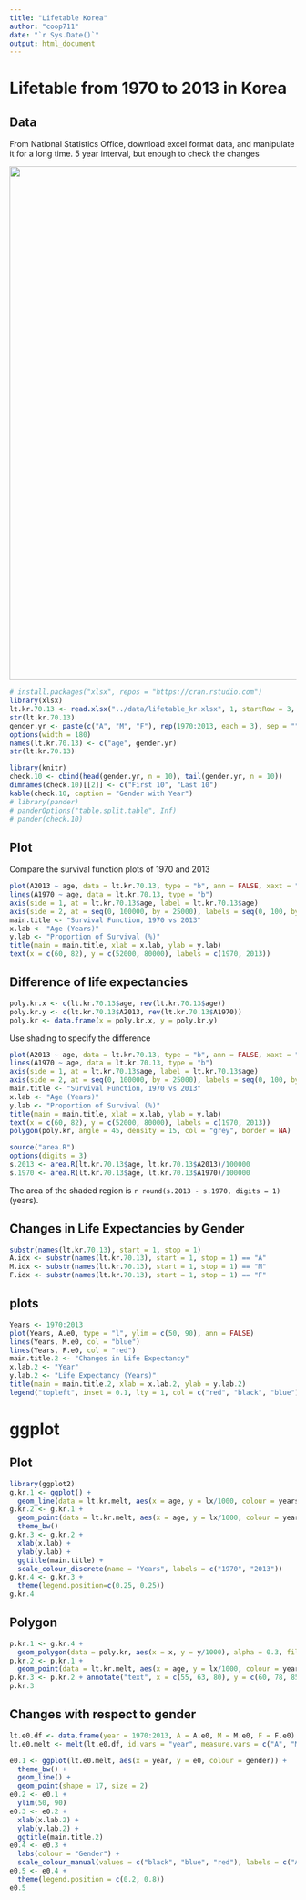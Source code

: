```yaml
---
title: "Lifetable Korea"
author: "coop711"
date: "`r Sys.Date()`"
output: html_document
---
```


# Lifetable from 1970 to 2013 in Korea

## Data

From National Statistics Office, download excel format data, and manipulate it for a long time. 5 year interval, but enough to check the changes 

<!--![한국의 간이생명표](../pics/lifetable_kr_xlsx.png)-->

<img src = "../pics/lifetable_kr_xlsx.png" width = "900"/>

```r
# install.packages("xlsx", repos = "https://cran.rstudio.com")
library(xlsx)
lt.kr.70.13 <- read.xlsx("../data/lifetable_kr.xlsx", 1, startRow = 3, endRow = 24, colIndex = 1:133, header = FALSE)
str(lt.kr.70.13)
gender.yr <- paste(c("A", "M", "F"), rep(1970:2013, each = 3), sep = "")
options(width = 180)
names(lt.kr.70.13) <- c("age", gender.yr)
str(lt.kr.70.13)
```

```r
library(knitr)
check.10 <- cbind(head(gender.yr, n = 10), tail(gender.yr, n = 10))
dimnames(check.10)[[2]] <- c("First 10", "Last 10")
kable(check.10, caption = "Gender with Year")
# library(pander)
# panderOptions("table.split.table", Inf)
# pander(check.10)
```

## Plot

Compare the survival function plots of 1970 and 2013

```r
plot(A2013 ~ age, data = lt.kr.70.13, type = "b", ann = FALSE, xaxt = "n", yaxt = "n")
lines(A1970 ~ age, data = lt.kr.70.13, type = "b")
axis(side = 1, at = lt.kr.70.13$age, label = lt.kr.70.13$age)
axis(side = 2, at = seq(0, 100000, by = 25000), labels = seq(0, 100, by = 25))
main.title <- "Survival Function, 1970 vs 2013"
x.lab <- "Age (Years)"
y.lab <- "Proportion of Survival (%)"
title(main = main.title, xlab = x.lab, ylab = y.lab)
text(x = c(60, 82), y = c(52000, 80000), labels = c(1970, 2013))
```

## Difference of life expectancies

<!--### Coordinates for Polygon-->

```r
poly.kr.x <- c(lt.kr.70.13$age, rev(lt.kr.70.13$age))
poly.kr.y <- c(lt.kr.70.13$A2013, rev(lt.kr.70.13$A1970))
poly.kr <- data.frame(x = poly.kr.x, y = poly.kr.y)
```

<!--### Shading-->

Use shading to specify the difference

```r
plot(A2013 ~ age, data = lt.kr.70.13, type = "b", ann = FALSE, xaxt = "n", yaxt = "n")
lines(A1970 ~ age, data = lt.kr.70.13, type = "b")
axis(side = 1, at = lt.kr.70.13$age, label = lt.kr.70.13$age)
axis(side = 2, at = seq(0, 100000, by = 25000), labels = seq(0, 100, by = 25))
main.title <- "Survival Function, 1970 vs 2013"
x.lab <- "Age (Years)"
y.lab <- "Proportion of Survival (%)"
title(main = main.title, xlab = x.lab, ylab = y.lab)
text(x = c(60, 82), y = c(52000, 80000), labels = c(1970, 2013))
polygon(poly.kr, angle = 45, density = 15, col = "grey", border = NA)
```

<!--## Compare the areas -->

<!--`source` the `area.R()` function that was `dump()`ed. -->

```r
source("area.R")
options(digits = 3)
s.2013 <- area.R(lt.kr.70.13$age, lt.kr.70.13$A2013)/100000
s.1970 <- area.R(lt.kr.70.13$age, lt.kr.70.13$A1970)/100000
```

The area of the shaded region is `r round(s.2013 - s.1970, digits = 1)` (years).

## Changes in Life Expectancies by Gender

<!--In order to compute the genderwise life expectancies use `mapply()`. Fix `x = lt.kr.70.13$age` in `area.R(x, y)`, and extract the column indices from each column 

* Extracting column indices-->

```r
substr(names(lt.kr.70.13), start = 1, stop = 1)
A.idx <- substr(names(lt.kr.70.13), start = 1, stop = 1) == "A"
M.idx <- substr(names(lt.kr.70.13), start = 1, stop = 1) == "M"
F.idx <- substr(names(lt.kr.70.13), start = 1, stop = 1) == "F"
```

<!--* Use `mapply()`
    * Note how to define an `anonymous function`
    * Calculate life expectancies for each year
```r
(A.e0 <- mapply(function(y) {area.R(x = lt.kr.70.13$age, y)}, lt.kr.70.13[, A.idx])/100000)
(M.e0 <- mapply(function(y) {area.R(x = lt.kr.70.13$age, y)}, lt.kr.70.13[, M.idx])/100000)
(F.e0 <- mapply(function(y) {area.R(x = lt.kr.70.13$age, y)}, lt.kr.70.13[, F.idx])/100000)
```
-->

## plots

<!--* Use `plot()` and `lines()`-->

```r
Years <- 1970:2013
plot(Years, A.e0, type = "l", ylim = c(50, 90), ann = FALSE)
lines(Years, M.e0, col = "blue")
lines(Years, F.e0, col = "red")
main.title.2 <- "Changes in Life Expectancy"
x.lab.2 <- "Year"
y.lab.2 <- "Life Expectancy (Years)"
title(main = main.title.2, xlab = x.lab.2, ylab = y.lab.2)
legend("topleft", inset = 0.1, lty = 1, col = c("red", "black", "blue"), legend=c("Women", "All", "Men"))
```


# ggplot

<!--## Data Preparation

Put `reshape2` in the library to construct a long form data frame for `ggplot()` and apply `melt()`. Set up and another data frame composed of  `age`, `A1970`, `A2013`

```r
(lt.kr.df <- lt.kr.70.13[c("age", "A1970", "A2013")])
```

`library(reshape2)`, and , use `melt()` to transform into long form data frame

```r
library(reshape2)
(lt.kr.melt <- melt(lt.kr.df, id.vars = "age", measure.vars = c("A1970", "A2013"), variable.name = "years", value.name = "lx"))
```
-->

## Plot

<!-- Compare survival function plots for 1970 and 2013 with `ggplot()`. What is the effect of the order of operation in `geom_point()` and `shape=21:22, fill="white"`-->

```r
library(ggplot2)
g.kr.1 <- ggplot() + 
  geom_line(data = lt.kr.melt, aes(x = age, y = lx/1000, colour = years))
g.kr.2 <- g.kr.1 + 
  geom_point(data = lt.kr.melt, aes(x = age, y = lx/1000, colour = years), shape = 21, fill = "white", size = 2) +
  theme_bw()
g.kr.3 <- g.kr.2 + 
  xlab(x.lab) +
  ylab(y.lab) +
  ggtitle(main.title) +
  scale_colour_discrete(name = "Years", labels = c("1970", "2013"))
g.kr.4 <- g.kr.3 +
  theme(legend.position=c(0.25, 0.25))
g.kr.4
```

<!--<img src = "../pics/plot_symbols_shape.png" width = "480"/>-->

## Polygon

<!--Use `poly.kr`.-->

```r
p.kr.1 <- g.kr.4 +
  geom_polygon(data = poly.kr, aes(x = x, y = y/1000), alpha = 0.3, fill = "grey")
p.kr.2 <- p.kr.1 +
  geom_point(data = lt.kr.melt, aes(x = age, y = lx/1000, colour = years), shape = 21, fill = "white", size = 2)
p.kr.3 <- p.kr.2 + annotate("text", x = c(55, 63, 80), y = c(60, 78, 85), label = c("1970", "Difference of\nLife\nExpectancies", "2013"), colour = "blue")
p.kr.3
```

## Changes with respect to gender

<!--### Data reshaping-->
    
```r
lt.e0.df <- data.frame(year = 1970:2013, A = A.e0, M = M.e0, F = F.e0)
lt.e0.melt <- melt(lt.e0.df, id.vars = "year", measure.vars = c("A", "M", "F"), variable.name = "gender", value.name = "e0")
```

<!--### Changes in Life Expectancies-->

```r
e0.1 <- ggplot(lt.e0.melt, aes(x = year, y = e0, colour = gender)) + 
  theme_bw() +
  geom_line() +
  geom_point(shape = 17, size = 2)
e0.2 <- e0.1 + 
  ylim(50, 90)
e0.3 <- e0.2 + 
  xlab(x.lab.2) + 
  ylab(y.lab.2) + 
  ggtitle(main.title.2)
e0.4 <- e0.3 + 
  labs(colour = "Gender") + 
  scale_colour_manual(values = c("black", "blue", "red"), labels = c("All", "Men", "Women"))
e0.5 <- e0.4 + 
  theme(legend.position = c(0.2, 0.8))
e0.5
```

<!--## Save

```r
save.image("lt_kr_160413.rda")
```
-->
